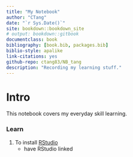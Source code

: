 ```yaml
--- 
title: "My Notebook"
author: "CTang"
date: "`r Sys.Date()`"
site: bookdown::bookdown_site
# output: bookdown::gitbook
documentclass: book
bibliography: [book.bib, packages.bib]
biblio-style: apalike
link-citations: yes
github-repo: ctang83/NB_tang
description: "Recording my learning stuff."
---
```


# Intro {#intro}

This notebook covers my everyday skill learning. 

### Learn 

1. To install [RStudio](https://www.rstudio.com/products/rstudio/download/)
    - have RStudio linked 
    

